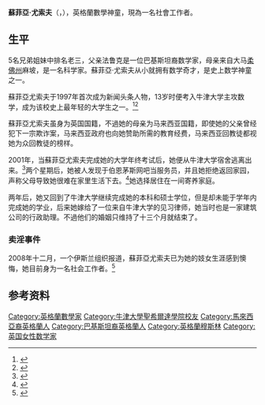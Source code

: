 '''蘇菲亞·尤索夫'''（{{lang-en|'''Sufiah Yusof'''}}，{{bd|1984年||catIdx=Yusof}}），英格蘭數學神童，現為一名社會工作者。

==生平==
5名兄弟姐妹中排名老三，父亲法鲁克是一位巴基斯坦裔数学家，母亲来自大马[[柔佛州|柔佛州]]麻坡，是一名科学家。蘇菲亞·尤索夫从小就拥有数学奇才，是史上数学神童之一。

蘇菲亞尤索夫于1997年首次成为新闻头条人物，13岁时便考入牛津大学主攻数学，成为该校史上最年轻的大学生之一。<ref>{{cite news | url = http://www.time.com/time/asia/covers/501030217/story3.html | title = Small Wonders | publisher = ''[[Time_(magazine)|Time]]'' | author = Andrew Marshall | date = 17 February 2003 | accessdate = 2008-03-31 | archive-date = 2011-01-08 | archive-url = https://web.archive.org/web/20110108171701/http://www.time.com/time/asia/covers/501030217/story3.html | dead-url = no }}</ref><ref>{{cite news | title = Oxford place for girl, 12 | date = 13 January 1997 | publisher = ''[[The_Times|The Times]]'' | page = 2}}</ref> 

蘇菲亞尤索夫虽身为英国国籍，不過她的母亲为马来西亚国籍，即使她的父亲曾经犯下一宗欺诈案，马来西亚政府也向她赞助所需的教育经费，马来西亚回教徒都视她为众回教徒的榜样。

2001年，当蘇菲亞尤索夫完成她的大学年终考试后，她便从牛津大学宿舍逃离出来。<ref>{{cite news | title = Teenage girl prodigy goes missing after Oxford exams | author = Oliver Wright | date = 3 July 2000 | publisher = ''[[The_Times|The Times]]'' | page = 1}}</ref>两个星期后，她被人发现于伯恩茅斯网吧当服务员，并且她拒绝返回家园，声称父母导致她很难在家里生活下去。<ref>{{cite news | title = Police find runaway prodigy in London hotel | author = Alfred Lee | publisher = ''[[The_Straits_Times|The Straits Times]]'' | date = 8 July 2000}}</ref>她选择居住在一间寄养家庭。

两年后，她又回到了牛津大学继续完成她的本科和硕士学位，但是却未能于学年内完成她的学业，后来她嫁给了一位来自牛津大学的见习律师，她当时也是一家建筑公司的行政助理。不過他们的婚姻只维持了十三个月就结束了。

=== 卖淫事件 ===

2008年十二月，一个伊斯兰组织报道，蘇菲亞尤索夫已为她的妓女生涯感到懊悔，她目前身为一名社会工作者。<ref>{{cite web | url=http://www.straitstimes.com/print/Breaking%2BNews/SE%2BAsia/Story/STIStory_309796.html | title=Sufiah now a social worker | work=[[The_Straits_Times|The Straits Times]] | publisher=[[Singapore_Press_Holdings|Singapore Press Holdings]] | date=2008-12-03 | accessdate=2009-02-05 | deadurl=yes | archiveurl=https://web.archive.org/web/20081207025600/http://www.straitstimes.com/print/Breaking%2BNews/SE%2BAsia/Story/STIStory_309796.html | archivedate=2008-12-07 }}</ref>

== 参考资料 ==
{{Reflist}}

{{DEFAULTSORT:Yusof, Sofiah}}
[[Category:英格蘭數學家|Category:英格蘭數學家]]
[[Category:牛津大學聖希爾達學院校友|Category:牛津大學聖希爾達學院校友]]
[[Category:馬來西亞裔英格蘭人|Category:馬來西亞裔英格蘭人]]
[[Category:巴基斯坦裔英格蘭人|Category:巴基斯坦裔英格蘭人]]
[[Category:英格蘭穆斯林|Category:英格蘭穆斯林]]
[[Category:英国女性数学家|Category:英国女性数学家]]